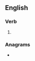 ==English==

===Verb===
{{head|en|present participle}}

# {{present participle of|asperate|lang=en|nocat=1}}

===Anagrams===
* {{anagrams|en|separating}}